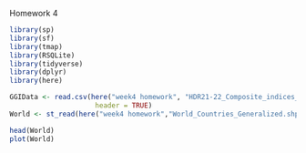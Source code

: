 ################ Homework 4 ###################
```r
library(sp)
library(sf)
library(tmap)
library(RSQLite)
library(tidyverse)
library(dplyr)
library(here)
```
```r
GGIData <- read.csv(here("week4 homework", "HDR21-22_Composite_indices_complete_time_series.csv"),
                     header = TRUE)
World <- st_read(here("week4 homework","World_Countries_Generalized.shp"))
```
```r
head(World)
plot(World)
```

